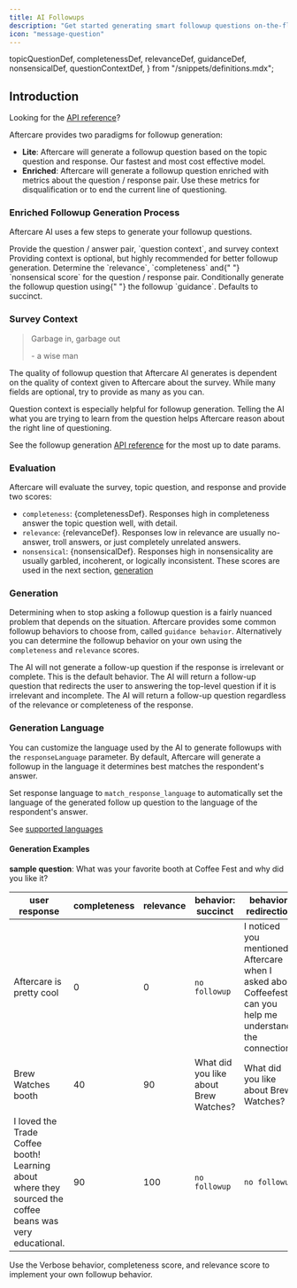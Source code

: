 ```yaml
---
title: AI Followups
description: "Get started generating smart followup questions on-the-fly using AI"
icon: "message-question"
---
```


  topicQuestionDef,
  completenessDef,
  relevanceDef,
  guidanceDef,
  nonsensicalDef,
  questionContextDef,
} from "/snippets/definitions.mdx";

## Introduction

<Tip>Looking for the [API reference](/api-reference/followups/create)?</Tip>

Aftercare provides two paradigms for followup generation:

- **Lite**: Aftercare will generate a followup question based on the topic question and response. Our fastest and most cost effective model.
- **Enriched**: Aftercare will generate a followup question enriched with metrics about the question / response pair. Use these metrics for disqualification or to end the current line of questioning.

### Enriched Followup Generation Process

Aftercare AI uses a few steps to generate your followup questions.

<Steps>
  <Step title="Survey Context">
    Provide the question / answer pair, <Tooltip tip={questionContextDef}>`question context`</Tooltip>, and survey context
    <Note>Providing context is optional, but highly recommended for better followup generation.</Note>

  </Step>
  <Step title="Evaluate">
    Determine the <Tooltip tip={relevanceDef}>`relevance`</Tooltip>, <Tooltip tip={completenessDef}>`completeness`</Tooltip> and{" "}
    <Tooltip tip={nonsensicalDef}>`nonsensical score`</Tooltip> for the question / response pair.
  </Step>
  <Step title="Generate">
    Conditionally generate the followup question using{" "} the followup
    <Tooltip tip={guidanceDef}>`guidance`</Tooltip>. Defaults to succinct. 
  </Step>
</Steps>

### Survey Context

> Garbage in, garbage out
>
> \- a wise man

The quality of followup question that Aftercare AI generates is dependent on the quality of context given to Aftercare about the survey.
While many fields are optional, try to provide as many as you can.

<Tip>
  Question context is especially helpful for followup generation. Telling the AI
  what you are trying to learn from the question helps Aftercare reason about
  the right line of questioning.
</Tip>

See the followup generation [API reference](/api-reference/followups/create) for the most up to date params.

### Evaluation

Aftercare will evaluate the survey, topic question, and response and provide two scores:

- `completeness`: {completenessDef}. Responses high in completeness answer the topic question well, with detail.
- `relevance`: {relevanceDef}. Responses low in relevance are usually no-answer, troll answers, or just completely unrelated answers.
- `nonsensical`: {nonsensicalDef}. Responses high in nonsensicality are usually garbled, incoherent, or logically inconsistent.
These scores are used in the next section, [generation](/followups#generation)

### Generation

Determining when to stop asking a followup question is a fairly nuanced problem that depends on the situation. Aftercare provides some common followup behaviors to choose from, called `guidance behavior`. Alternatively you can determine the followup behavior on your own using the `completeness` and `relevance` scores.

<CardGroup cols={3}>
  <Card title="Succinct (default)" icon="pencil">
    The AI will not generate a follow-up question if the response is irrelevant
    or complete. This is the default behavior.
  </Card>
  <Card title="Redirection" icon="person-walking-arrow-loop-left">
    The AI will return a follow-up question that redirects the user to answering
    the top-level question if it is irrelevant and incomplete.
  </Card>
  <Card title="Verbose" icon="comment-dots">
    The AI will return a follow-up question regardless of the relevance or
    completeness of the response.
  </Card>
</CardGroup>

### Generation Language

You can customize the language used by the AI to generate followups with the `responseLanguage` parameter. By default, Aftercare will generate a followup in the language it determines best matches the respondent's answer.

Set response language to `match_response_language` to automatically set the language of the generated follow up question to the language of the respondent's answer.

<Tip>See [supported languages](/languages)</Tip>

#### Generation Examples

**sample question**: What was your favorite booth at Coffee Fest and why did you like it?

| **user response**                                                                                        | **completeness** | **relevance** | **behavior: succinct**                | **behavior: redirection**                                                                                   | **behavior: verbose**                                                                                       |
| -------------------------------------------------------------------------------------------------------- | ---------------- | ------------- | ------------------------------------- | ----------------------------------------------------------------------------------------------------------- | ----------------------------------------------------------------------------------------------------------- |
| Aftercare is pretty cool                                                                                 | 0                | 0             | `no followup`                         | I noticed you mentioned Aftercare when I asked about Coffeefest, can you help me understand the connection? | I noticed you mentioned Aftercare when I asked about Coffeefest, can you help me understand the connection? |
| Brew Watches booth                                                                                       | 40               | 90            | What did you like about Brew Watches? | What did you like about Brew Watches?                                                                       | What did you like about Brew Watches?                                                                       |
| I loved the Trade Coffee booth! Learning about where they sourced the coffee beans was very educational. | 90               | 100           | `no followup`                         | `no followup`                                                                                               | What specifically did you learn about coffee sourcing at the Trade Coffee booth?                            |

<Tip>
  Use the Verbose behavior, completeness score, and relevance score to implement
  your own followup behavior.
</Tip>
